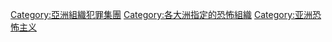 [[Category:亞洲組織犯罪集團|Category:亞洲組織犯罪集團]]
[[Category:各大洲指定的恐怖組織|Category:各大洲指定的恐怖組織]]
[[Category:亚洲恐怖主义|Category:亚洲恐怖主义]]